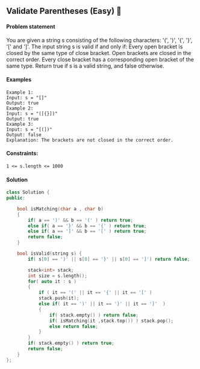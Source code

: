 ## Validate Parentheses (Easy) 🎯

#### Problem statement
You are given a string s consisting of the following characters: '(', ')', '{', '}', '[' and ']'.
The input string s is valid if and only if:
Every open bracket is closed by the same type of close bracket.
Open brackets are closed in the correct order.
Every close bracket has a corresponding open bracket of the same type.
Return true if s is a valid string, and false otherwise.
#### Examples
```
Example 1:
Input: s = "[]"
Output: true
Example 2:
Input: s = "([{}])"
Output: true
Example 3:
Input: s = "[(])"
Output: false
Explanation: The brackets are not closed in the correct order.
```
#### Constraints:
```
1 <= s.length <= 1000
```
#### Solution
```cpp
class Solution {
public:

    bool isMatching(char a , char b)
    {
        if( a == ')' && b == '(' ) return true;
        else if( a == '}' && b == '{' ) return true;
        else if( a == ']' && b == '[' ) return true;
        return false;
    }

    bool isValid(string s) {
        if( s[0] == ')' || s[0] == '}' || s[0] == ']') return false;

        stack<int> stack;
        int size = s.length();
        for( auto it : s )
        {
            if ( it == '(' || it == '{' || it == '[' ) 
            stack.push(it);
            else if( it == ')' || it == '}' || it == ']'  )
            {
                if( stack.empty() ) return false;
                if( isMatching(it ,stack.top()) ) stack.pop();
                else return false;
            }
        }
        if( stack.empty() ) return true;
        return false;
    }
};
```